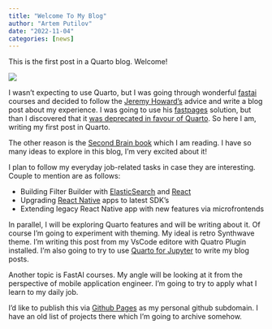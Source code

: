 ```yaml
---
title: "Welcome To My Blog"
author: "Artem Putilov"
date: "2022-11-04"
categories: [news]
---
```


This is the first post in a Quarto blog. Welcome!

![](thumbnail.jpg)

I wasn't expecting to use Quarto, but I was going through wonderful [fastai](https://course.fast.ai) courses and decided to follow the [Jeremy Howard's](https://www.ted.com/talks/jeremy_howard_the_wonderful_and_terrifying_implications_of_computers_that_can_learn?language=en) advice and write a blog post about my experience. I was going to use his [fastpages](https://fastpages.fast.ai) solution, but than I discovered that it [was deprecated in favour of Quarto](https://nbdev.fast.ai/tutorials/blogging.html). So here I am, writing my first post in Quarto.

The other reason is the [Second Brain book](https://www.amazon.com/Building-Second-Brain-Organize-Potential/dp/1982167386) which I am reading. I have so many ideas to explore in this blog, I'm very excited about it!

I plan to follow my everyday job-related tasks in case they are interesting. Couple to mention are as follows:

- Building Filter Builder with [ElasticSearch](https://www.elastic.co/) and [React](https://reactjs.org/)
- Upgrading [React Native](https://reactnative.dev/) apps to latest SDK's
- Extending legacy React Native app with new features via microfrontends


In parallel, I will be exploring Quarto features and will be writing about it. Of course I'm going to experiment with theming. My ideal is retro Synthwave theme. I'm writing this post from my VsCode editore with Quatro Plugin installed. I'm also going to try to use [Quarto for Jupyter](https://quarto.org/docs/tools/vscode.html#notebook-editor) to write my blog posts. 

Another topic is FastAI courses. My angle will be looking at it from the perspective of mobile application engineer. I'm going to try to apply what I learn to my daily job. 

I'd like to publish this via [Github Pages](https://quarto.org/docs/publishing/github-pages.html) as my personal github subdomain. I have an old list of projects there which I'm going to archive somehow.
